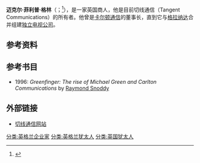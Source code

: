 {{blpsources|time=2016-10-09T17:38:30+00:00}}
{{expand|time=2016-10-09T17:38:30+00:00}}
{{Infobox person
| name = 迈克尔·菲利普·格林（Michael P. Green ）
| other_names = 迈克尔·格林（Michael Green）
| birth_name = 迈克尔·菲利普·格林（Michael Philip Green）
| birth_date = {{birth date and age|1947|12|2|df=y}}
| birth_place = [[汉普斯特德|汉普斯特德]], [[伦敦|伦敦]], [[英格兰|英格兰]], [[英国|英国]]
| occupation = 商人 
| parents = 西里尔和艾琳<br>（{{lang-en|Cyril and Irene}}）
| years_active = 1969年至今
| religion = [[犹太教|犹太教]] 
| spouse = 珍妮特·弗朗西斯·沃尔夫森（Janet Francis Wolfson）<br>(1972年–1989年)<br>特里萨·玛丽·巴克马斯特（Theresa Mary Buckmaster）<br>(1990年–)
| children = 6
}}
'''迈克尔·菲利普·格林'''（{{lang-en|Michael P. Green、Michael Philip Green}}；{{bd|1947年|12月2日}}<ref name="life">{{cite news|url=http://news.bbc.co.uk/1/hi/business/3206880.stm|title=Life and times of Michael Green|publisher=[[BBC_News|BBC News]]|date=20 October 2003|accessdate=2007-05-29|archive-date=2009-02-16|archive-url=https://web.archive.org/web/20090216030914/http://news.bbc.co.uk/1/hi/business/3206880.stm|dead-url=no}}</ref>），是一家英国商人，他是目前切线通信（Tangent Communications）的所有者。他曾是[[卡尔顿通信股份|卡尔顿通信]]的董事长，直到它与[[格拉纳达股份|格拉纳达]]合并组建[[独立电视公司|独立电视公司]]。
==参考资料==
{{Reflist}}
==参考书目==
* 1996: ''Greenfinger: The rise of Michael Green and Carlton Communications'' by [[Raymond_Snoddy|Raymond Snoddy]]
==外部链接==
* [https://web.archive.org/web/20161022225054/http://www.tangentplc.com/ 切线通信网站]

{{DEFAULTSORT: Green, Michael}}
[[分类:英格兰企业家|分类:英格兰企业家]]
[[分类:英格兰犹太人|分类:英格兰犹太人]]
[[分类:英国犹太人|分类:英国犹太人]]